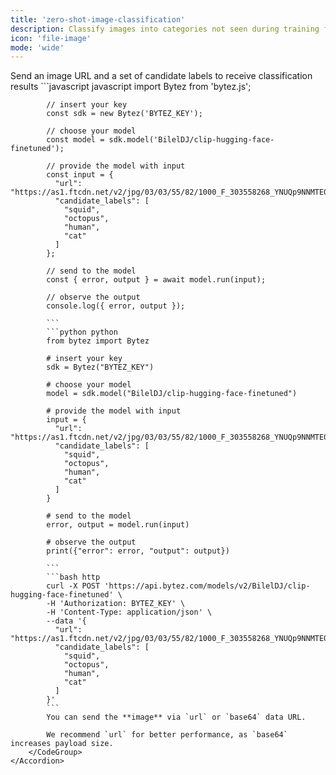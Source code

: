 ```yaml
---
title: 'zero-shot-image-classification'
description: Classify images into categories not seen during training for applications like novel object recognition, transfer learning, and few-shot learning
icon: 'file-image'
mode: 'wide'
---
```


<AccordionGroup>
	<Accordion defaultOpen="true" title="Basic usage">
		Send an image URL and a set of candidate labels to receive classification results
		<CodeGroup>
			```javascript javascript
			import Bytez from 'bytez.js';
			
			// insert your key
			const sdk = new Bytez('BYTEZ_KEY');
			
			// choose your model
			const model = sdk.model('BilelDJ/clip-hugging-face-finetuned');
			
			// provide the model with input
			const input = {
			  "url": "https://as1.ftcdn.net/v2/jpg/03/03/55/82/1000_F_303558268_YNUQp9NNMTE0X4zrj314mbWcDHd1pZPD.jpg",
			  "candidate_labels": [
			    "squid",
			    "octopus",
			    "human",
			    "cat"
			  ]
			};
			
			// send to the model
			const { error, output } = await model.run(input);
			
			// observe the output
			console.log({ error, output });
			
			```
			```python python
			from bytez import Bytez
			
			# insert your key
			sdk = Bytez("BYTEZ_KEY")
			
			# choose your model
			model = sdk.model("BilelDJ/clip-hugging-face-finetuned")
			
			# provide the model with input
			input = {
			  "url": "https://as1.ftcdn.net/v2/jpg/03/03/55/82/1000_F_303558268_YNUQp9NNMTE0X4zrj314mbWcDHd1pZPD.jpg",
			  "candidate_labels": [
			    "squid",
			    "octopus",
			    "human",
			    "cat"
			  ]
			}
			
			# send to the model
			error, output = model.run(input)
			
			# observe the output
			print({"error": error, "output": output})
			
			```
			```bash http
			curl -X POST 'https://api.bytez.com/models/v2/BilelDJ/clip-hugging-face-finetuned' \
			-H 'Authorization: BYTEZ_KEY' \
			-H 'Content-Type: application/json' \
			--data '{
			  "url": "https://as1.ftcdn.net/v2/jpg/03/03/55/82/1000_F_303558268_YNUQp9NNMTE0X4zrj314mbWcDHd1pZPD.jpg",
			  "candidate_labels": [
			    "squid",
			    "octopus",
			    "human",
			    "cat"
			  ]
			}'
			```
			You can send the **image** via `url` or `base64` data URL.
			
			We recommend `url` for better performance, as `base64` increases payload size.
		</CodeGroup>
	</Accordion>
</AccordionGroup>